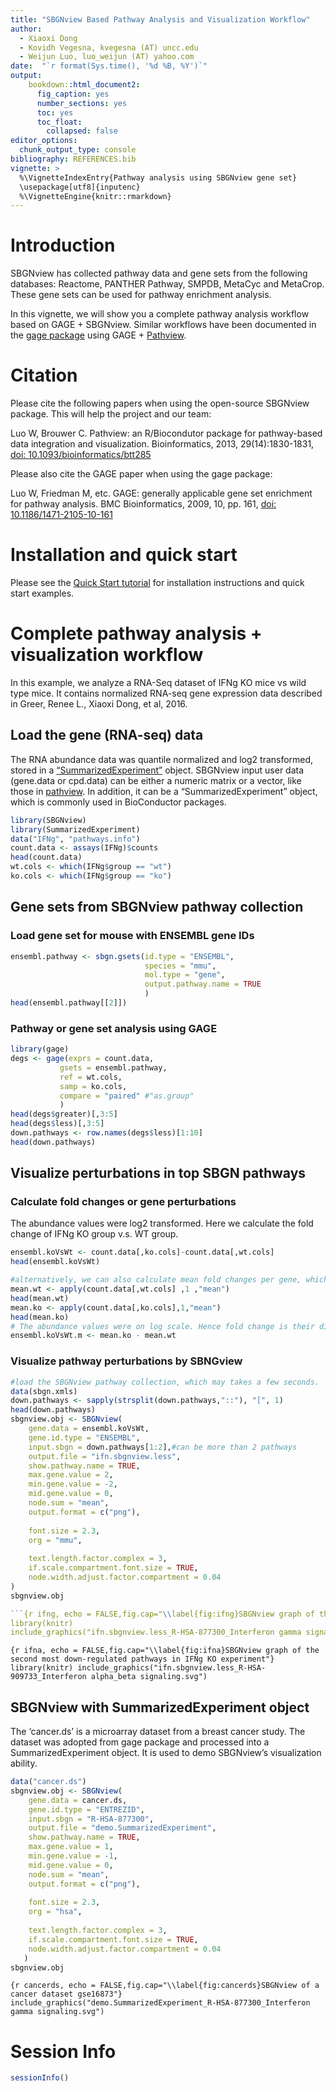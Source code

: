 ```yaml
---
title: "SBGNview Based Pathway Analysis and Visualization Workflow"
author: 
  - Xiaoxi Dong
  - Kovidh Vegesna, kvegesna (AT) uncc.edu
  - Weijun Luo, luo_weijun (AT) yahoo.com
date:  "`r format(Sys.time(), '%d %B, %Y')`"
output: 
    bookdown::html_document2:
      fig_caption: yes
      number_sections: yes
      toc: yes
      toc_float: 
        collapsed: false
editor_options: 
  chunk_output_type: console
bibliography: REFERENCES.bib
vignette: >
  %\VignetteIndexEntry{Pathway analysis using SBGNview gene set}
  \usepackage[utf8]{inputenc}
  %\VignetteEngine{knitr::rmarkdown}
---
```


# Introduction
SBGNview has collected pathway data and gene sets from the following databases: Reactome, PANTHER Pathway, SMPDB, MetaCyc and MetaCrop. These gene sets can be used for pathway enrichment analysis.

In this vignette, we will show you a complete pathway analysis workflow based on GAGE + SBGNview. Similar workflows have been documented in the [gage package](https://bioconductor.org/packages/gage/) using GAGE + [Pathview](https://bioconductor.org/packages/pathview/).


# Citation

Please cite the following papers when using the open-source SBGNview package. This will help the project and our team:

Luo W, Brouwer C. Pathview: an R/Biocondutor package for pathway-based data integration and visualization. Bioinformatics, 2013, 29(14):1830-1831, <a href=https://doi.org/10.1093/bioinformatics/btt285>doi: 10.1093/bioinformatics/btt285</a>



Please also cite the GAGE paper when using the gage package:

Luo W, Friedman M, etc. GAGE: generally applicable gene set enrichment for pathway analysis. BMC Bioinformatics, 2009, 10, pp. 161, <a href=https://doi.org/10.1186/1471-2105-10-161>doi: 10.1186/1471-2105-10-161</a>


# Installation and quick start
Please see the [Quick Start tutorial](https://bioconductor.org/packages/devel/bioc/vignettes/SBGNview/inst/doc/SBGNview.quick.start.html) for installation instructions and quick start examples.


# Complete pathway analysis + visualization workflow

In this example, we analyze a RNA-Seq dataset of IFNg KO mice vs wild type mice. It contains normalized RNA-seq gene expression data described in  Greer, Renee L., Xiaoxi Dong, et al, 2016.

## Load the gene (RNA-seq) data
The RNA abundance data was quantile normalized and log2 transformed, stored in a ["SummarizedExperiment"](https://bioconductor.org/packages/release/bioc/html/SummarizedExperiment.html) object. SBGNview input user data (gene.data or cpd.data) can be either a numeric matrix or a vector, like those in [pathview](https://bioconductor.org/packages/pathview/). In addition, it can be a "SummarizedExperiment" object, which is commonly used in BioConductor packages. 

```r
library(SBGNview)
library(SummarizedExperiment)
data("IFNg", "pathways.info")
count.data <- assays(IFNg)$counts
head(count.data)
wt.cols <- which(IFNg$group == "wt")
ko.cols <- which(IFNg$group == "ko")

```

## Gene sets from SBGNview pathway collection
### Load gene set for mouse with ENSEMBL gene IDs
```r
ensembl.pathway <- sbgn.gsets(id.type = "ENSEMBL",
                              species = "mmu",
                              mol.type = "gene",
                              output.pathway.name = TRUE
                              )
head(ensembl.pathway[[2]])
```


### Pathway or gene set analysis using GAGE
```r
library(gage)
degs <- gage(exprs = count.data,
           gsets = ensembl.pathway,
           ref = wt.cols,
           samp = ko.cols,
           compare = "paired" #"as.group"
           )
head(degs$greater)[,3:5]
head(degs$less)[,3:5]
down.pathways <- row.names(degs$less)[1:10]
head(down.pathways)
```

## Visualize perturbations in top SBGN pathways
### Calculate fold changes or gene  perturbations
The abundance values were log2 transformed. Here we calculate the fold change of IFNg KO group v.s. WT group. 
```r
ensembl.koVsWt <- count.data[,ko.cols]-count.data[,wt.cols]
head(ensembl.koVsWt)

#alternatively, we can also calculate mean fold changes per gene, which corresponds to gage analysis above with compare="as.group"
mean.wt <- apply(count.data[,wt.cols] ,1 ,"mean")
head(mean.wt)
mean.ko <- apply(count.data[,ko.cols],1,"mean")
head(mean.ko)
# The abundance values were on log scale. Hence fold change is their difference.
ensembl.koVsWt.m <- mean.ko - mean.wt
```



### Visualize pathway perturbations by SBNGview
```r
#load the SBGNview pathway collection, which may takes a few seconds.
data(sbgn.xmls)
down.pathways <- sapply(strsplit(down.pathways,"::"), "[", 1)
head(down.pathways)
sbgnview.obj <- SBGNview(
    gene.data = ensembl.koVsWt,
    gene.id.type = "ENSEMBL",
    input.sbgn = down.pathways[1:2],#can be more than 2 pathways
    output.file = "ifn.sbgnview.less",
    show.pathway.name = TRUE,
    max.gene.value = 2,
    min.gene.value = -2,
    mid.gene.value = 0,
    node.sum = "mean",
    output.format = c("png"),
    
    font.size = 2.3,
    org = "mmu",
    
    text.length.factor.complex = 3,
    if.scale.compartment.font.size = TRUE,
    node.width.adjust.factor.compartment = 0.04 
)
sbgnview.obj

```{r ifng, echo = FALSE,fig.cap="\\label{fig:ifng}SBGNview graph of the most down-regulated pathways in IFNg KO experiment"}
library(knitr)
include_graphics("ifn.sbgnview.less_R-HSA-877300_Interferon gamma signaling.svg")
```
```{r ifna, echo = FALSE,fig.cap="\\label{fig:ifna}SBGNview graph of the second most down-regulated pathways in IFNg KO experiment"}
library(knitr)
include_graphics("ifn.sbgnview.less_R-HSA-909733_Interferon alpha_beta signaling.svg")
```



## SBGNview with SummarizedExperiment object
The 'cancer.ds' is a microarray dataset from a breast cancer study. The dataset was adopted from gage package and processed into a SummarizedExperiment object. It is used to demo SBGNview's visualization ability. 
```r
data("cancer.ds")
sbgnview.obj <- SBGNview(
    gene.data = cancer.ds,
    gene.id.type = "ENTREZID",
    input.sbgn = "R-HSA-877300",
    output.file = "demo.SummarizedExperiment",
    show.pathway.name = TRUE,
    max.gene.value = 1,
    min.gene.value = -1,
    mid.gene.value = 0,
    node.sum = "mean",
    output.format = c("png"),
    
    font.size = 2.3,
    org = "hsa",
    
    text.length.factor.complex = 3,
    if.scale.compartment.font.size = TRUE,
    node.width.adjust.factor.compartment = 0.04
   )
sbgnview.obj

```
```{r cancerds, echo = FALSE,fig.cap="\\label{fig:cancerds}SBGNview of a cancer dataset gse16873"}
include_graphics("demo.SummarizedExperiment_R-HSA-877300_Interferon gamma signaling.svg")
```


# Session Info
```r
sessionInfo()
```
